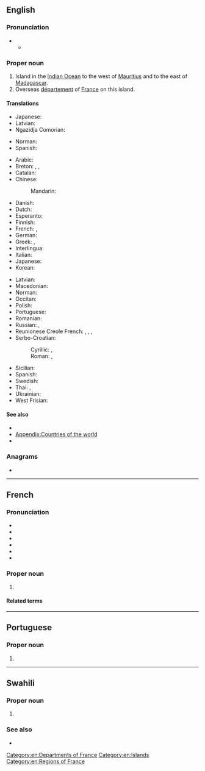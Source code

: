 {{also|reunion|Reunion|réunion|reunión|rêunion|reünion|re-union}}
==English==
{{wikipedia}}

===Pronunciation===
* {{IPA|en|/ɹiːˈjuːnjən/|qual2=after French|/ɹeɪ.uːniˈɒn/}}
** {{audio|en|LL-Q1860 (eng)-Vealhurl-Réunion.wav|Audio (UK)}}

===Proper noun===
{{en-proper noun}}

# Island in the [[Indian Ocean]] to the west of [[Mauritius]] and to the east of [[Madagascar]].
# Overseas [[département]] of [[France]] on this island.

====Translations====
{{trans-top|island in the Indian Ocean to the west of Mauritius and to the east of Madagascar}}
* Japanese: {{t|ja|レユニオン}}
* Latvian: {{t|lv|Reinjona|f}}
* Ngazidja Comorian: {{t|zdj|Burubo}}
{{trans-mid}}
* Norman: {{t|nrf|Île d'Rêunion|f}} {{q|Jersey}}
* Spanish: {{t|es|Isla de la Reunión|f}}
{{trans-bottom}}

{{trans-top|Overseas department of France}}
* Arabic: {{t|ar|رِيُونِيُون}}
* Breton: {{t|br|Reünion}}, {{t|br|ar Reünion}}, {{t|br|Ar Reünion}}
* Catalan: {{t|ca|Reunió|f}}
* Chinese:
*: Mandarin: {{t+|cmn|留尼汪|tr=Liúníwāng}}
* Danish: {{t|da|Réunion}}
* Dutch: {{t+|nl|Réunion}}
* Esperanto: {{t|eo|Reunio}}
* Finnish: {{t+|fi|Réunion}}
* French: {{t+|fr|La Réunion|f}}, {{qualifier|coloquial}} {{t+|fr|Réunion|f}}
* German: {{t+|de|Réunion}}
* Greek: {{t+|el|Ρεϋνιόν}}, {{t|el|Ρεουνιόν}}
* Interlingua: {{t|ia|Reunion}}
* Italian: {{t|it|Riunione|f}}
* Japanese: {{t|ja|レユニオン|tr=Reyunion}}
* Korean: {{t|ko|^레위니옹}}
{{trans-mid}}
* Latvian: {{t|lv|Reinjona|f}}
* Macedonian: {{t|mk|Реи́нион|m}}
* Norman: {{t|nrf|Rêunion|f}} {{q|Jersey}}
* Occitan: {{t+|oc|Reünion|f}}
* Polish: {{t+|pl|Reunion}}
* Portuguese: {{t+|pt|Reunião}}
* Romanian: {{t|ro|Reunion|n}}
* Russian: {{t|ru|о́стров Реюньо́н|m}}, {{t+|ru|Реюньо́н|m}}
* Reunionese Creole French: {{t|rcf|La Rénion|f}}, {{t|rcf|La Rényon|f}}, {{qualifier|coloquial}} {{t|rcf|Rénion|f}}, {{t|rcf|Rényon|f}}
* Serbo-Croatian:
*: Cyrillic: {{t|sh|Реунион|m}}, {{t|sh|Реинион|m}}
*: Roman: {{t|sh|Reunion|m}}, {{t|sh|Reinion|m}}
* Sicilian: {{t|scn|Riunioni|f}}
* Spanish: {{t+|es|Reunión|f}}
* Swedish: {{t|sv|Réunion}}
* Thai: {{t|th|เรอูนียง}}, {{t|th|เรอูว์นียง}}
* Ukrainian: {{t|uk|Реюньйо́н}}
* West Frisian: {{t|fy|Reünion|n}}
{{trans-bottom}}

====See also====
* {{l|en|Saint-Denis}}
* [[Appendix:Countries of the world]]
* {{list:countries of Africa/en}}

===Anagrams===
* {{anagrams|en|a=einnoru|nounier}}

[[Category:en:Departments of France]]
[[Category:en:Islands]]
[[Category:en:Regions of France]]

----

==French==

===Pronunciation===
* {{fr-IPA}}
* {{audio|fr|Fr-Paris--La Réunion.ogg|Audio (Paris)}}
* {{audio|fr|Fr-Paris--Réunion.ogg|Audio (Paris)}}
* {{audio|fr|Fr-Réunion.ogg|Audio}}
* {{rhymes|fr|ɔ̃}}
* {{homophones|fr|réunion|réunions}}

===Proper noun===
{{fr-proper noun|head=la Réunion|f}}

# {{place|fr|island/overseas department/and/region|c/France|in the|ocean/Indian Ocean|t=Réunion}}

====Related terms====
{{rel2|fr
|réunion
|[[réunionnais]], [[Réunionnais]]}}

----

==Portuguese==

===Proper noun===
{{pt-proper noun|f}}

# {{alternative form of|pt|Reunião}}

----

==Swahili==
{{wikipedia|lang=sw}}

===Proper noun===
{{head|sw|proper noun}}

# {{l|en|Réunion}} {{gl|country}}

===See also===
* {{list:countries of Africa/sw}}